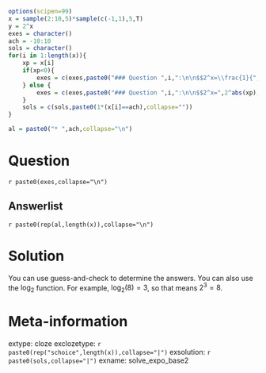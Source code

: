 ```r
options(scipen=99)
x = sample(2:10,5)*sample(c(-1,1),5,T)
y = 2^x
exes = character()
ach = -10:10
sols = character()
for(i in 1:length(x)){
    xp = x[i]
    if(xp<0){
        exes = c(exes,paste0("### Question ",i,":\n\n$$2^x=\\frac{1}{",2^abs(xp),"}$$\n\nSolve for $x$. \n\n* $x=$ ##ANSWER",i,"##\n\n"))
    } else {
        exes = c(exes,paste0("### Question ",i,":\n\n$$2^x=",2^abs(xp),"$$\n\nSolve for $x$. \n\n* $x=$ ##ANSWER",i,"##\n\n"))
    }
    sols = c(sols,paste0(1*(x[i]==ach),collapse=""))
}

al = paste0("* ",ach,collapse="\n")


```


Question
========

`r paste0(exes,collapse="\n")`





Answerlist
--------

`r paste0(rep(al,length(x)),collapse="\n")`


Solution
========

You can use guess-and-check to determine the answers. You can also use the $\log_2$ function. For example, $\log_2(8)=3$, so that means $2^3=8$.



Meta-information
============
extype: cloze
exclozetype: `r paste0(rep("schoice",length(x)),collapse="|")`
exsolution: `r paste0(sols,collapse="|")`
exname: solve_expo_base2